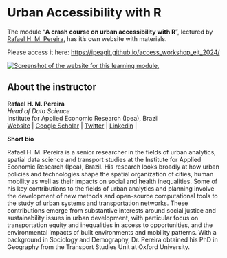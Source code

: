 # Urban Accessibility with R

The module “**A crash course on urban accessibility with R**”, lectured by [Rafael H. M. Pereira](https://ipeagit.github.io/access_workshop_eit_2024/#about-the-instructor), has it's own website with materials.

::: {.callout-note appearance="simple"}
Please access it here: <https://ipeagit.github.io/access_workshop_eit_2024/>
:::


[![Screenshot of the website for this learning module.](images/clipboard-4241488434.png)](https://ipeagit.github.io/access_workshop_eit_2024/)

## About the instructor {.unnumbered}

**Rafael H. M. Pereira**\
*Head of Data Science*\
Institute for Applied Economic Research (Ipea), Brazil\
[Website](https://www.urbandemographics.org/about/) \| [Google Scholar](https://scholar.google.com.br/citations?user=dbRivsEAAAAJ&hl) \| [Twitter](https://x.com/UrbanDemog) \| [Linkedin](https://www.linkedin.com/in/rafael-h-m-pereira/) \|

**Short bio**

Rafael H. M. Pereira is a senior researcher in the fields of urban analytics, spatial data science and transport studies at the Institute for Applied Economic Research (Ipea), Brazil.
His research looks broadly at how urban policies and technologies shape the spatial organization of cities, human mobility as well as their impacts on social and health inequalities.
Some of his key contributions to the fields of urban analytics and planning involve the development of new methods and open-source computational tools to the study of urban systems and transportation networks.
These contributions emerge from substantive interests around social justice and sustainability issues in urban development, with particular focus on transportation equity and inequalities in access to opportunities, and the environmental impacts of built environments and mobility patterns.
With a background in Sociology and Demography, Dr. Pereira obtained his PhD in Geography from the Transport Studies Unit at Oxford University.
